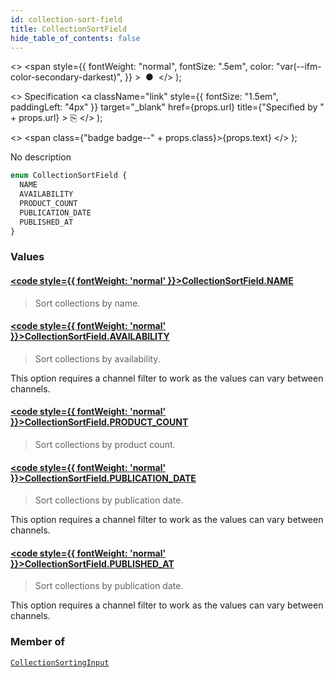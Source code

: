 ```yaml
---
id: collection-sort-field
title: CollectionSortField
hide_table_of_contents: false
---
```


  <>
    <span
      style={{
        fontWeight: "normal",
        fontSize: ".5em",
        color: "var(--ifm-color-secondary-darkest)",
      }}
    >
      &nbsp;●&nbsp;
    </span>
  </>
);

  <>
    Specification
    <a
      className="link"
      style={{ fontSize: "1.5em", paddingLeft: "4px" }}
      target="\_blank"
      href={props.url}
      title={"Specified by " + props.url}
    >
      ⎘
    </a>
  </>
);

  <>
    <span class={"badge badge--" + props.class}>{props.text}</span>
  </>
);

No description

```graphql
enum CollectionSortField {
  NAME
  AVAILABILITY
  PRODUCT_COUNT
  PUBLICATION_DATE
  PUBLISHED_AT
}
```

### Values

#### [<code style={{ fontWeight: 'normal' }}>CollectionSortField.<b>NAME</b></code>](#)

> Sort collections by name.

#### [<code style={{ fontWeight: 'normal' }}>CollectionSortField.<b>AVAILABILITY</b></code>](#)

> Sort collections by availability.

This option requires a channel filter to work as the values can vary between channels.

>

#### [<code style={{ fontWeight: 'normal' }}>CollectionSortField.<b>PRODUCT_COUNT</b></code>](#)

> Sort collections by product count.

#### [<code style={{ fontWeight: 'normal' }}>CollectionSortField.<b>PUBLICATION_DATE</b></code>](#)

> Sort collections by publication date.

This option requires a channel filter to work as the values can vary between channels.

>

#### [<code style={{ fontWeight: 'normal' }}>CollectionSortField.<b>PUBLISHED_AT</b></code>](#)

> Sort collections by publication date.

This option requires a channel filter to work as the values can vary between channels.

>

### Member of

[`CollectionSortingInput`](../../api-reference/inputs/collection-sorting-input) <Badge class="secondary" text="input"/>

